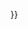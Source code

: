 <noinclude>
{{AutoTemplateDoc}}
</noinclude>{{Interlanguage links|time={{<includeonly>subst:</includeonly>#time:c}}}}